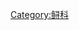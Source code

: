 {{Commons category|Huso}}
{{Wikispecies|Huso}}
{{Classification bar|动物|脊索動物門|硬骨鱼|辐鳍鱼总纲|輻鰭魚綱|軟質亞綱|鲟形目|鲟科|鳇属}}
{{Category more}}

[[Category:鲟科|Category:鲟科]]